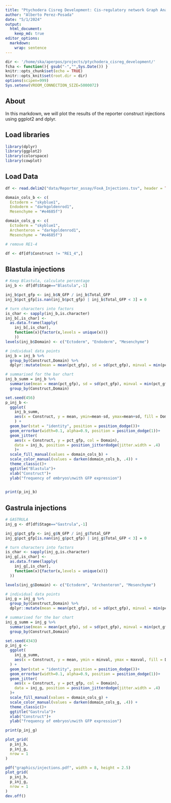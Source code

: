 ```yaml
---
title: "Ptychodera Cisreg Development: Cis-regulatory network Graph Analysis"
author: "Alberto Perez-Posada"
date: "5/1/2024"
output:
  html_document:
    keep_md: true
editor_options: 
  markdown: 
    wrap: sentence
---
```



```r
dir <- '/home/ska/aperpos/projects/ptychodera_cisreg_development/'
fcha <- function(){ gsub("-","",Sys.Date()) }
knitr::opts_chunk$set(echo = TRUE)
knitr::opts_knit$set(root.dir = dir)
options(scipen=999)
Sys.setenv(VROOM_CONNECTION_SIZE=5000072)
```

## About

In this markdown, we will plot the results of the reporter construct injections using ggplot2 and dplyr.

## Load libraries

```r
library(dplyr)
library(ggplot2)
library(colorspace)
library(cowplot)
```

## Load Data

```r
df <- read.delim2("data/Reporter_assay/FoxA_Injections.tsv", header = TRUE)

domain_cols_b <- c(
  Ectoderm = "skyblue1",
  Endoderm = "darkgoldenrod1",
  Mesenchyme = "#e4685f")

domain_cols_g <- c(
  Ectoderm = "skyblue1",
  Archenteron = "darkgoldenrod1",
  Mesenchyme = "#e4685f")
```

```r
# remove RE1-4

df <- df[df$Construct != "RE1_4",]

```

## Blastula injections

```r
# Keep Blastula, calculate percentage
inj_b <- df[df$Stage=="Blastula",-1]
```

```r
inj_b$pct_gfp <- inj_b$N_GFP / inj_b$Total_GFP
inj_b$pct_gfp[is.nan(inj_b$pct_gfp) | inj_b$Total_GFP < 3] = 0
```



```r
# turn characters into factors
is_char <- sapply(inj_b,is.character)
inj_b[,is_char] <-
  as.data.frame(lapply(
    inj_b[,is_char],
    function(x){factor(x,levels = unique(x))}
    ))
levels(inj_b$Domain) <- c("Ectoderm", "Endoderm", "Mesenchyme")
```

```r
# individual data points
inj_b = inj_b %>% 
  group_by(Construct,Domain) %>% 
  dplyr::mutate(mean = mean(pct_gfp), sd = sd(pct_gfp), minval = min(pct_gfp), maxval = max(pct_gfp))
```



```r
# summarised for the bar chart
inj_b_summ = inj_b %>% 
  summarise(mean = mean(pct_gfp), sd = sd(pct_gfp), minval = min(pct_gfp), maxval = max(pct_gfp), .groups = "drop") %>% 
  group_by(Construct,Domain)
```



```r
set.seed(456)
p_inj_b <-
  ggplot(
    inj_b_summ,
    aes(x = Construct, y = mean, ymin=mean-sd, ymax=mean+sd, fill = Domain)
    ) +
  geom_bar(stat = "identity", position = position_dodge())+
  geom_errorbar(width=0.1, alpha=0.9, position = position_dodge(1))+
  geom_jitter(
    aes(x = Construct, y = pct_gfp, col = Domain),
    data = inj_b, position = position_jitterdodge(jitter.width = .4)
    )+
  scale_fill_manual(values = domain_cols_b) +
  scale_color_manual(values = darken(domain_cols_b, .4)) +
  theme_classic()+
  ggtitle("Blastula")+
  xlab("Construct")+
  ylab("frequency of embryos\nwith GFP expression")
  

print(p_inj_b)
```

## Gastrula injections

```r
# GASTRULA
inj_g <- df[df$Stage=="Gastrula",-1]
```



```r
inj_g$pct_gfp <- inj_g$N_GFP / inj_g$Total_GFP
inj_g$pct_gfp[is.nan(inj_g$pct_gfp) | inj_g$Total_GFP < 3] = 0
```



```r
# turn characters into factors
is_char <- sapply(inj_g,is.character)
inj_g[,is_char] <-
  as.data.frame(lapply(
    inj_g[,is_char],
    function(x){factor(x,levels = unique(x))}
  ))
```



```r
levels(inj_g$Domain) <- c("Ectoderm", "Archenteron", "Mesenchyme")
```



```r
# individual data points
inj_g = inj_g %>% 
  group_by(Construct,Domain) %>% 
  dplyr::mutate(mean = mean(pct_gfp), sd = sd(pct_gfp), minval = min(pct_gfp), maxval = max(pct_gfp))
```



```r
# summarised for the bar chart
inj_g_summ = inj_g %>% 
  summarise(mean = mean(pct_gfp), sd = sd(pct_gfp), minval = min(pct_gfp), maxval = max(pct_gfp), .groups = "drop") %>% 
  group_by(Construct,Domain)
```



```r
set.seed(4343)
p_inj_g <-
  ggplot(
    inj_g_summ,
    aes(x = Construct, y = mean, ymin = minval, ymax = maxval, fill = Domain)
  ) +
  geom_bar(stat = "identity", position = position_dodge())+
  geom_errorbar(width=0.1, alpha=0.9, position = position_dodge(1))+
  geom_jitter(
    aes(x = Construct, y = pct_gfp, col = Domain),
    data = inj_g, position = position_jitterdodge(jitter.width = .4)
  )+
  scale_fill_manual(values = domain_cols_g) +
  scale_color_manual(values = darken(domain_cols_g, .4)) +
  theme_classic()+
  ggtitle("Gastrula")+
  xlab("Construct")+
  ylab("frequency of embryos\nwith GFP expression")

print(p_inj_g)
```



```r
plot_grid(
  p_inj_b,
  p_inj_g,
  nrow = 1
)
```
```r
pdf("graphics/injections.pdf", width = 8, height = 2.5)
plot_grid(
  p_inj_b,
  p_inj_g,
  nrow = 1
)
dev.off()
```